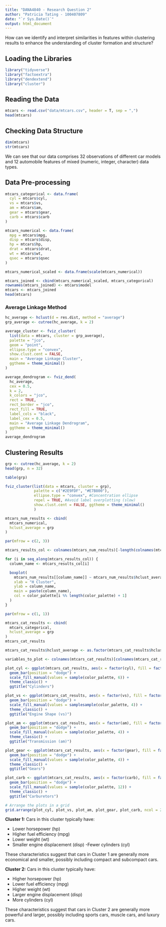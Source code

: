 ```yaml
---
title: "DANA4840 - Research Question 2"
author: "Patricia Tating - 100407809"
date: "`r Sys.Date()`"
output: html_document
---
```


How can we identify and interpret similarities in features within clustering results to enhance the understanding of cluster formation and structure?

## Loading the Libraries
```r
library("tidyverse")
library("factoextra")
library("dendextend")
library("cluster")
```

## Reading the Data
```r
mtcars <- read.csv("data/mtcars.csv", header = T, sep = ",")
head(mtcars)
```

## Checking Data Structure
```r
dim(mtcars)
str(mtcars)
```
We can see that our data comprises 32 observations of different car models and 12 automobile features of mixed (numeric, integer, character) data types.


## Data Pre-processing
```r
mtcars_categorical <- data.frame(
  cyl = mtcars$cyl,
  vs = mtcars$vs,
  am = mtcars$am,
  gear = mtcars$gear,
  carb = mtcars$carb
)

mtcars_numerical <- data.frame(
  mpg = mtcars$mpg,
  disp = mtcars$disp,
  hp = mtcars$hp,
  drat = mtcars$drat,
  wt = mtcars$wt,
  qsec = mtcars$qsec
)

mtcars_numerical_scaled <- data.frame(scale(mtcars_numerical))

mtcars_joined <- cbind(mtcars_numerical_scaled, mtcars_categorical)
rownames(mtcars_joined) <- mtcars$model
mtcars <- mtcars_joined
head(mtcars)
```

### Average Linkage Method
```r
hc_average <- hclust(d = res.dist, method = "average")
grp_average <- cutree(hc_average, k = 2)

average_cluster <- fviz_cluster(
  list(data = mtcars, cluster = grp_average),
  palette = "jco",
  geom = "point",
  ellipse.type = "convex",
  show.clust.cent = FALSE,
  main = "Average Linkage Cluster",
  ggtheme = theme_minimal()
)

average_dendrogram <- fviz_dend(
  hc_average,
  cex = 0.5,
  k = 2,
  k_colors = "jco",
  rect = TRUE,
  rect_border = "jco",
  rect_fill = TRUE,
  label_cols = "black",
  label_cex = 0.5,
  main = "Average Linkage Dendrogram",
  ggtheme = theme_minimal()
)
average_dendrogram
```

## Clustering Results
```r
grp <- cutree(hc_average, k = 2)
head(grp, n = 32)
```

```r
table(grp)
```

```r
fviz_cluster(list(data = mtcars, cluster = grp),
             palette = c("#2E9FDF", "#E7B800"),
             ellipse.type = "convex", #Concentration ellipse
             repel = TRUE, #Avoid label overplotting (slow)
             show.clust.cent = FALSE, ggtheme = theme_minimal()
             )
```



```r
mtcars_num_results <- cbind(
  mtcars_numerical,
  hclust_average = grp
)
```

```r
par(mfrow = c(2, 3))

mtcars_results_col <- colnames(mtcars_num_results)[-length(colnames(mtcars_num_results))]

for (i in seq_along(mtcars_results_col)) {
  column_name <- mtcars_results_col[i]

  boxplot(
    mtcars_num_results[[column_name]] ~ mtcars_num_results$hclust_average,
    xlab = "H Cluster",
    ylab = column_name,
    main = paste(column_name),
    col = color_palette[i %% length(color_palette) + 1]
  )
}

par(mfrow = c(1, 1))
```
```r
mtcars_cat_results <- cbind(
  mtcars_categorical,
  hclust_average = grp
)
mtcars_cat_results
```

```r
mtcars_cat_results$hclust_average <- as.factor(mtcars_cat_results$hclust_average)

variables_to_plot <- colnames(mtcars_cat_results)[colnames(mtcars_cat_results) != "hclust_average"]

plot_cyl <- ggplot(mtcars_cat_results, aes(x = factor(cyl), fill = factor(hclust_average))) +
  geom_bar(position = "dodge") +
  scale_fill_manual(values = sample(color_palette, 6)) +
  theme_classic() +
  ggtitle("Cylinders")

plot_vs <- ggplot(mtcars_cat_results, aes(x = factor(vs), fill = factor(hclust_average))) +
  geom_bar(position = "dodge") +
  scale_fill_manual(values = samplesample(color_palette, 4)) +
  theme_classic() +
  ggtitle("Engine Shape (vs)")

plot_am <- ggplot(mtcars_cat_results, aes(x = factor(am), fill = factor(hclust_average))) +
  geom_bar(position = "dodge") +
  scale_fill_manual(values = sample(color_palette, 4)) +
  theme_classic() +
  ggtitle("Transmission (am)")

plot_gear <- ggplot(mtcars_cat_results, aes(x = factor(gear), fill = factor(hclust_average))) +
  geom_bar(position = "dodge") +
  scale_fill_manual(values = sample(color_palette, 4)) +
  theme_classic() +
  ggtitle("Gears")

plot_carb <- ggplot(mtcars_cat_results, aes(x = factor(carb), fill = factor(hclust_average))) +
  geom_bar(position = "dodge") +
  scale_fill_manual(values = sample(color_palette, 12)) +
  theme_classic() +
  ggtitle("Carburetors")

# Arrange the plots in a grid
grid.arrange(plot_cyl, plot_vs, plot_am, plot_gear, plot_carb, ncol = 2)

```

**Cluster 1:** Cars in this cluster typically have:

- Lower horsepower (hp)
- Higher fuel efficiency (mpg)
- Lower weight (wt)
- Smaller engine displacement (disp)
-Fewer cylinders (cyl)

These characteristics suggest that cars in Cluster 1 are generally more economical and smaller, possibly including compact and subcompact cars.

**Cluster 2:** Cars in this cluster typically have:

- Higher horsepower (hp)
- Lower fuel efficiency (mpg)
- Higher weight (wt)
- Larger engine displacement (disp)
- More cylinders (cyl)

These characteristics suggest that cars in Cluster 2 are generally more powerful and larger, possibly including sports cars, muscle cars, and luxury cars.